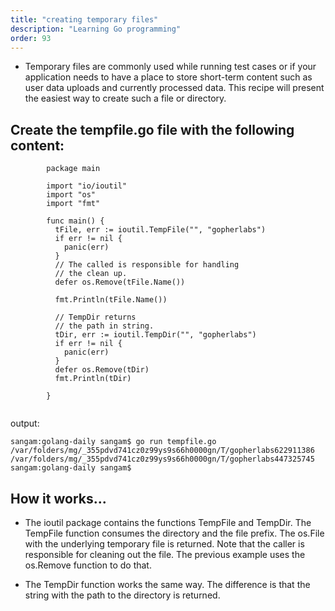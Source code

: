 ```yaml
---
title: "creating temporary files"
description: "Learning Go programming"
order: 93
---
```



- Temporary files are commonly used while running test cases or if your application needs to have a place to store short-term content such as user data uploads and currently processed data. 
This recipe will present the easiest way to create such a file or directory.

## Create the tempfile.go file with the following content:
```
        package main

        import "io/ioutil"
        import "os"
        import "fmt"

        func main() {
          tFile, err := ioutil.TempFile("", "gopherlabs")
          if err != nil {
            panic(err)
          }
          // The called is responsible for handling
          // the clean up.
          defer os.Remove(tFile.Name())

          fmt.Println(tFile.Name())

          // TempDir returns
          // the path in string.
          tDir, err := ioutil.TempDir("", "gopherlabs")
          if err != nil {
            panic(err)
          }
          defer os.Remove(tDir)
          fmt.Println(tDir)

        }


```
output: 
```
sangam:golang-daily sangam$ go run tempfile.go
/var/folders/mg/_355pdvd741cz0z99ys9s66h0000gn/T/gopherlabs622911386
/var/folders/mg/_355pdvd741cz0z99ys9s66h0000gn/T/gopherlabs447325745
sangam:golang-daily sangam$ 
```
## How it works...

- The ioutil package contains the functions TempFile and TempDir. The TempFile function consumes the directory and the file prefix. The os.File with the underlying temporary file is returned. Note that the caller is responsible for cleaning out the file. The previous example uses the os.Remove function to do that.

- The TempDir function works the same way. The difference is that the string with the path to the directory is returned.
